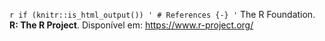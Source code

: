 `r if (knitr::is_html_output()) '
# References {-}
'`
The R Foundation. **R: The R Project**. Disponível em: <https://www.r-project.org/>